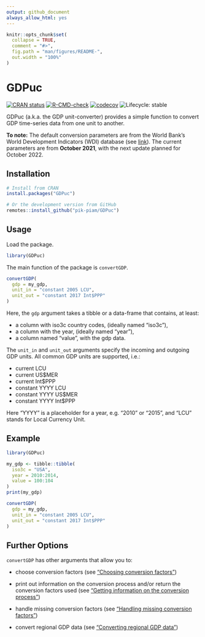 ```yaml
---
output: github_document
always_allow_html: yes
---
```


<!-- README.md is generated from README.Rmd. Please edit that file -->

```r
knitr::opts_chunk$set(
  collapse = TRUE,
  comment = "#>",
  fig.path = "man/figures/README-",
  out.width = "100%"
)
```

# GDPuc

<!-- badges: start -->

[![CRAN status](https://www.r-pkg.org/badges/version/GDPuc)](https://CRAN.R-project.org/package=GDPuc) [![R-CMD-check](https://github.com/pik-piam/GDPuc/actions/workflows/R-CMD-check.yaml/badge.svg)](https://github.com/pik-piam/GDPuc/actions/workflows/R-CMD-check.yaml) [![codecov](https://codecov.io/gh/pik-piam/GDPuc/branch/main/graph/badge.svg?token=3GHXFQXARX)](https://app.codecov.io/gh/pik-piam/GDPuc) ![Lifecycle: stable](https://img.shields.io/badge/lifecycle-stable-brightgreen.svg)

<!-- badges: end -->

GDPuc (a.k.a. the GDP unit-converter) provides a simple function to convert GDP time-series data from one unit to another.

**To note:** The default conversion parameters are from the World Bank's World Development Indicators (WDI) database (see [link](https://databank.worldbank.org/source/world-development-indicators)). The current parameters are from **October 2021**, with the next update planned for October 2022.

## Installation

```r
# Install from CRAN
install.packages("GDPuc")

# Or the development version from GitHub
remotes::install_github("pik-piam/GDPuc")
```

## Usage

Load the package.

```r
library(GDPuc)
```

The main function of the package is `convertGDP`.

```r
convertGDP(
  gdp = my_gdp, 
  unit_in = "constant 2005 LCU", 
  unit_out = "constant 2017 Int$PPP"
)
```

Here, the `gdp` argument takes a tibble or a data-frame that contains, at least:

-   a column with iso3c country codes, (ideally named "iso3c"),
-   a column with the year, (ideally named "year"),
-   a column named "value", with the gdp data.

The `unit_in` and `unit_out` arguments specify the incoming and outgoing GDP units. All common GDP units are supported, i.e.:

-   current LCU
-   current US$MER
-   current Int$PPP
-   constant YYYY LCU
-   constant YYYY US$MER
-   constant YYYY Int$PPP

Here "YYYY" is a placeholder for a year, e.g. "2010" or "2015", and "LCU" stands for Local Currency Unit.

## Example

```r
library(GDPuc)

my_gdp <- tibble::tibble(
  iso3c = "USA", 
  year = 2010:2014, 
  value = 100:104
)
print(my_gdp)

convertGDP(
  gdp = my_gdp, 
  unit_in = "constant 2005 LCU", 
  unit_out = "constant 2017 Int$PPP"
)
```

## Further Options

`convertGDP` has other arguments that allow you to:

-   choose conversion factors (see ["Choosing conversion factors"](https://pik-piam.github.io/GDPuc/articles/source.html))

-   print out information on the conversion process and/or return the conversion factors used (see ["Getting information on the conversion process"](https://pik-piam.github.io/GDPuc/articles/verbose.html))

-   handle missing conversion factors (see ["Handling missing conversion factors"](https://pik-piam.github.io/GDPuc/articles/handle_NAs.html))

-   convert regional GDP data (see ["Converting regional GDP data"](https://pik-piam.github.io/GDPuc/articles/with_regions.html))

